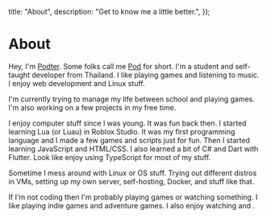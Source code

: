 

  title: "About",
  description: "Get to know me a little better.",
});

<H1 className="mt-0">About</H1>

Hey, I'm <U>Podter</U>. Some folks call me <U>Pod</U> for short. I'm a student and self-taught
developer from Thailand. I like playing games and listening to music. I enjoy
web development and Linux stuff.

I'm currently trying to manage my life between school and playing games.
I'm also working on a few projects in my free time.

<Separator className="mt-6" />

I enjoy computer stuff since I was young. It was fun back then.
I started learning Lua (or Luau) in Roblox Studio. It was my first programming language and
I made a few games and scripts just for fun. Then I started learning JavaScript and HTML/CSS.
I also learned a bit of C# and Dart with Flutter. Look like enjoy using TypeScript for most of my stuff.

<WakaTime />

Sometime I mess around with Linux or OS stuff. Trying out different distros in VMs,
setting up my own server, self-hosting, Docker, and stuff like that.

<PodterServer />

If I'm not coding then I'm probably playing games or watching something.
I like playing indie games and adventure games. I also enjoy watching <SouthPark /> and <Bluey />.

<Steam />

<Separator className="mt-6" />

<Socials />
